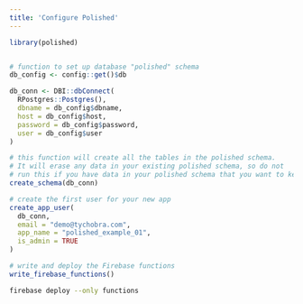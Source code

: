 ```yaml
---
title: 'Configure Polished'
---
```


```r
library(polished)


# function to set up database "polished" schema
db_config <- config::get()$db

db_conn <- DBI::dbConnect(
  RPostgres::Postgres(),
  dbname = db_config$dbname,
  host = db_config$host,
  password = db_config$password,
  user = db_config$user
)

# this function will create all the tables in the polished schema.
# It will erase any data in your existing polished schema, so do not
# run this if you have data in your polished schema that you want to keep.
create_schema(db_conn)

# create the first user for your new app
create_app_user(
  db_conn,
  email = "demo@tychobra.com",
  app_name = "polished_example_01",
  is_admin = TRUE
)

# write and deploy the Firebase functions
write_firebase_functions()
```


```bash
firebase deploy --only functions
```